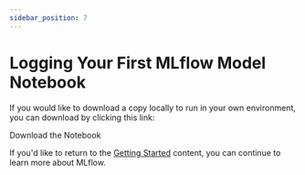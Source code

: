 ```yaml
---
sidebar_position: 7
---
```



# Logging Your First MLflow Model Notebook

If you would like to download a copy locally to run in your own environment, you can download by clicking this link:

<NotebookDownloadButton href="https://raw.githubusercontent.com/mlflow/mlflow/master/docs/docs/classic-ml/getting-started/logging-first-model/notebooks/logging-first-model.ipynb">Download the Notebook</NotebookDownloadButton>

If you'd like to return to the [Getting Started](/ml/getting-started) content, you can continue to learn more about MLflow.